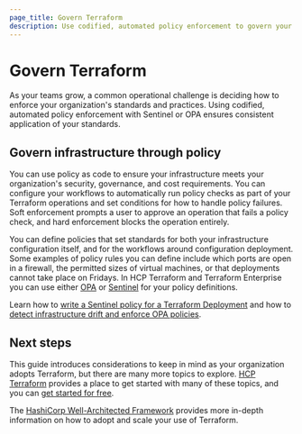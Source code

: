 ```yaml
---
page_title: Govern Terraform
description: Use codified, automated policy enforcement to govern your organization's standards and best practices.
---
```


# Govern Terraform

As your teams grow, a common operational challenge is deciding how to enforce your organization's standards and practices. Using codified, automated policy enforcement with Sentinel or OPA ensures consistent application of your standards.

## Govern infrastructure through policy

You can use policy as code to ensure your infrastructure meets your organization's security, governance, and cost requirements. You can configure your workflows to automatically run policy checks as part of your Terraform operations and set conditions for how to handle policy failures. Soft enforcement prompts a user to approve an operation that fails a policy check, and hard enforcement blocks the operation entirely. 

You can define policies that set standards for both your infrastructure configuration itself, and for the workflows around configuration deployment. Some examples of policy rules you can define include which ports are open in a firewall, the permitted sizes of virtual machines, or that deployments cannot take place on Fridays. In HCP Terraform and Terraform Enterprise you can use either [OPA](/terraform/cloud-docs/policy-enforcement/opa) or [Sentinel](https://www.hashicorp.com/sentinel) for your policy definitions. 

Learn how to [write a Sentinel policy for a Terraform Deployment](/terraform/tutorials/policy/sentinel-policy) and how to [detect infrastructure drift and enforce OPA policies](/terraform/tutorials/cloud/drift-and-opa).

## Next steps

This guide introduces considerations to keep in mind as your organization adopts Terraform, but there are many more topics to explore. [HCP Terraform](/terraform/tutorials/cloud-get-started) provides a place to get started with many of these topics, and you can [get started for free](https://app.terraform.io/public/signup/account).

The [HashiCorp Well-Architected Framework](/well-architected-framework) provides more in-depth information on how to adopt and scale your use of Terraform.